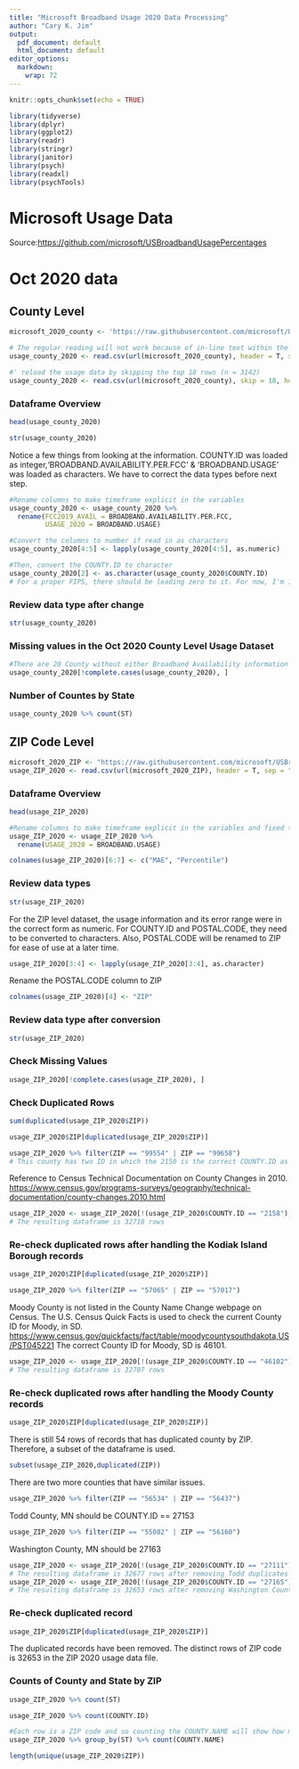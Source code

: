 ```yaml
---
title: "Microsoft Broadband Usage 2020 Data Processing"
author: "Cary K. Jim"
output:
  pdf_document: default
  html_document: default
editor_options:
  markdown:
    wrap: 72
---
```


```r
knitr::opts_chunk$set(echo = TRUE)
```

```r
library(tidyverse)
library(dplyr)
library(ggplot2)
library(readr)
library(stringr)
library(janitor)
library(psych)
library(readxl)
library(psychTools)
```

# Microsoft Usage Data
Source:<https://github.com/microsoft/USBroadbandUsagePercentages>

# Oct 2020 data

## County Level

```r
microsoft_2020_county <- 'https://raw.githubusercontent.com/microsoft/USBroadbandUsagePercentages/master/dataset/broadband_data_2020October.csv'

# The regular reading will not work because of in-line text within the csv file in the 2020 dataset
usage_county_2020 <- read.csv(url(microsoft_2020_county), header = T, sep = ",", strip.white = TRUE, fileEncoding="UTF-8-BOM", na.strings = "-")

#' reload the usage data by skipping the top 18 rows (n = 3142)
usage_county_2020 <- read.csv(url(microsoft_2020_county), skip = 18, header = T, sep = ",", strip.white = TRUE, fileEncoding="UTF-8-BOM")

```

### Dataframe Overview

```r
head(usage_county_2020)
```

```r
str(usage_county_2020)
```

Notice a few things from looking at the information. COUNTY.ID was
loaded as integer,'BROADBAND.AVAILABILITY.PER.FCC' & 'BROADBAND.USAGE'
was loaded as characters. We have to correct the data types before next
step.

```r
#Rename columns to make timeframe explicit in the variables 
usage_county_2020 <- usage_county_2020 %>%
  rename(FCC2019_AVAIL = BROADBAND.AVAILABILITY.PER.FCC,
         USAGE_2020 = BROADBAND.USAGE)
```

```r
#Convert the columns to number if read in as characters
usage_county_2020[4:5] <- lapply(usage_county_2020[4:5], as.numeric)
```

```r
#Then, convert the COUNTY.ID to character 
usage_county_2020[2] <- as.character(usage_county_2020$COUNTY.ID)
# For a proper FIPS, there should be leading zero to it. For now, I'm ignoring this matter and will handle it later.
```

### Review data type after change

```r
str(usage_county_2020)
```

### Missing values in the Oct 2020 County Level Usage Dataset

```r
#There are 20 County without either Broadband Availability information or Usage Information 
usage_county_2020[!complete.cases(usage_county_2020), ]
```

### Number of Countes by State

```r
usage_county_2020 %>% count(ST)
```

## ZIP Code Level

```r
microsoft_2020_ZIP <- "https://raw.githubusercontent.com/microsoft/USBroadbandUsagePercentages/master/dataset/broadband_data_zipcode.csv"
usage_ZIP_2020 <- read.csv(url(microsoft_2020_ZIP), header = T, sep = ",", strip.white = TRUE, fileEncoding="UTF-8-BOM")
```

### Dataframe Overview

```r
head(usage_ZIP_2020)
```

```r
#Rename columns to make timeframe explicit in the variables and fixed the long names 
usage_ZIP_2020 <- usage_ZIP_2020 %>% 
  rename(USAGE_2020 = BROADBAND.USAGE)

colnames(usage_ZIP_2020)[6:7] <- c("MAE", "Percentile")
```

### Review data types

```r
str(usage_ZIP_2020)
```

For the ZIP level dataset, the usage information and its error range
were in the correct form as numeric. For COUNTY.ID and POSTAL.CODE, they
need to be converted to characters. Also, POSTAL.CODE will be renamed to
ZIP for ease of use at a later time.

```r
usage_ZIP_2020[3:4] <- lapply(usage_ZIP_2020[3:4], as.character)
```

Rename the POSTAL.CODE column to ZIP

```r
colnames(usage_ZIP_2020)[4] <- "ZIP"
```

### Review data type after conversion

```r
str(usage_ZIP_2020)
```

### Check Missing Values

```r
usage_ZIP_2020[!complete.cases(usage_ZIP_2020), ]
```

### Check Duplicated Rows

```r
sum(duplicated(usage_ZIP_2020$ZIP))
```

```r
usage_ZIP_2020$ZIP[duplicated(usage_ZIP_2020$ZIP)]
```

```r
usage_ZIP_2020 %>% filter(ZIP == "99554" | ZIP == "99658") 
# This county has two ID in which the 2150 is the correct COUNTY.ID as of 2010. County.ID 2158 is an old COUNTY.ID. 
```
Reference to Census Technical Documentation on County Changes in 2010.
<https://www.census.gov/programs-surveys/geography/technical-documentation/county-changes.2010.html>
```r
usage_ZIP_2020 <- usage_ZIP_2020[!(usage_ZIP_2020$COUNTY.ID == "2158"),]
# The resulting dataframe is 32718 rows 
```
### Re-check duplicated rows after handling the Kodiak Island Borough records 
```r
usage_ZIP_2020$ZIP[duplicated(usage_ZIP_2020$ZIP)]
```
```r
usage_ZIP_2020 %>% filter(ZIP == "57065" | ZIP == "57017") 
```
Moody County is not listed in the County Name Change webpage on Census. The U.S. Census Quick Facts is used to check the current County ID for Moody, in SD. <https://www.census.gov/quickfacts/fact/table/moodycountysouthdakota,US/PST045221>
The correct County ID for Moody, SD is 46101. 
```r
usage_ZIP_2020 <- usage_ZIP_2020[!(usage_ZIP_2020$COUNTY.ID == "46102"),]
# The resulting dataframe is 32707 rows 
```
### Re-check duplicated rows after handling the Moody County records 
```r
usage_ZIP_2020$ZIP[duplicated(usage_ZIP_2020$ZIP)]
```
There is still 54 rows of records that has duplicated county by ZIP. Therefore, a subset of the dataframe is used. 
```r
subset(usage_ZIP_2020,duplicated(ZIP))
```
There are two more counties that have similar issues.   
```r
usage_ZIP_2020 %>% filter(ZIP == "56534" | ZIP == "56437") 
```
Todd County, MN should be COUNTY.ID == 27153
```r
usage_ZIP_2020 %>% filter(ZIP == "55082" | ZIP == "56160") 
```
Washington County, MN should be 27163
```r
usage_ZIP_2020 <- usage_ZIP_2020[!(usage_ZIP_2020$COUNTY.ID == "27111"),]
# The resulting dataframe is 32677 rows after removing Todd duplicates
usage_ZIP_2020 <- usage_ZIP_2020[!(usage_ZIP_2020$COUNTY.ID == "27165"),]
# The resulting dataframe is 32653 rows after removing Washington County duplicates
```
### Re-check duplicated record 
```r
usage_ZIP_2020$ZIP[duplicated(usage_ZIP_2020$ZIP)]
```
The duplicated records have been removed. The distinct rows of ZIP code is 32653 in the ZIP 2020 usage data file. 

### Counts of County and State by ZIP
```r
usage_ZIP_2020 %>% count(ST)
```

```r
usage_ZIP_2020 %>% count(COUNTY.ID)
```

```r
#Each row is a ZIP code and so counting the COUNTY.NAME will show how many ZIP is in each county in each State.
usage_ZIP_2020 %>% group_by(ST) %>% count(COUNTY.NAME)
```

```r
length(unique(usage_ZIP_2020$ZIP))
```
